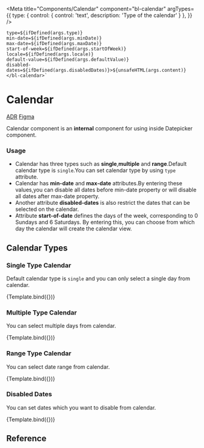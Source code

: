 
<Meta
  title="Components/Calendar"
  component="bl-calendar"
  argTypes={{
    type: {
      control: {
        control: 'text',
        description: 'Type of the calendar'
      }
    },
  }}
/>

    type=${ifDefined(args.type)}
    min-date=${ifDefined(args.minDate)}
    max-date=${ifDefined(args.maxDate)}
    start-of-week=${ifDefined(args.startOfWeek)}
    locale=${ifDefined(args.locale)}
    default-value=${ifDefined(args.defaultValue)}
    disabled-dates=${ifDefined(args.disabledDates)}>${unsafeHTML(args.content)}</bl-calendar>`




# Calendar

<bl-badge icon="document">[ADR](https://github.com/Trendyol/baklava/issues/795)</bl-badge>
<bl-badge icon="puzzle">[Figma](https://www.figma.com/file/RrcLH0mWpIUy4vwuTlDeKN/Baklava-Design-Guide?type=design&node-id=1412-8914&mode=design&t=b0kU7tBfJQFvz2at-0)</bl-badge>

Calendar component is an **internal** component for using inside Datepicker component.

### Usage

* Calendar has three types such as **single**,**multiple** and **range**.Default calendar type is `single`.You can set calendar type by using `type` attribute.
* Calendar has **min-date** and **max-date** attributes.By entering these values,you can disable all dates before min-date property or will disable all dates after max-date property.
* Another attribute **disabled-dates** is also restrict the dates that can be selected on the calendar.
* Attribute **start-of-date** defines the days of the week, corresponding to 0 Sundays and 6 Saturdays. By entering this, you can choose from which day the calendar will create the calendar view.


## Calendar Types

### Single Type Calendar

Default calendar type is `single` and you can only select a single day from calendar.

<Canvas>
  <Story name="Single Type Calendar" args={{ type: 'single' }}>
    {Template.bind({})}
  </Story>
</Canvas>

### Multiple Type Calendar

You can select multiple days from calendar.

<Canvas>
  <Story name="Multiple Type Calendar" args={{ type: 'multiple' }}>
    {Template.bind({})}
  </Story>
</Canvas>


### Range Type Calendar

You can select date range from calendar.

<Canvas>
  <Story name="Range Type Calendar" args={{ type: 'range' }}>
    {Template.bind({})}
  </Story>
</Canvas>

### Disabled Dates

You can set dates which you want to disable from calendar.

<Canvas>
  <Story name="Disabled Dates" args={{ type: 'single',disabledDates:`["${new Date(new Date().getFullYear(),new Date().getMonth(),new Date().getDate()+2)}"]` }}>
    {Template.bind({})}
  </Story>
</Canvas>


## Reference

<ArgsTable of="bl-calendar" />
